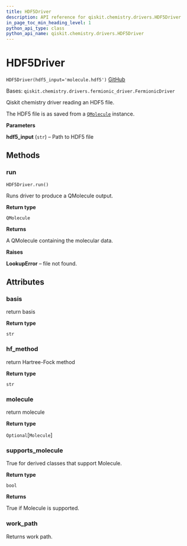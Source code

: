 ```yaml
---
title: HDF5Driver
description: API reference for qiskit.chemistry.drivers.HDF5Driver
in_page_toc_min_heading_level: 1
python_api_type: class
python_api_name: qiskit.chemistry.drivers.HDF5Driver
---
```


# HDF5Driver

<span id="qiskit.chemistry.drivers.HDF5Driver" />

`HDF5Driver(hdf5_input='molecule.hdf5')` [GitHub](https://github.com/qiskit-community/qiskit-aqua/tree/stable/0.9/qiskit/chemistry/drivers/hdf5d/hdf5driver.py "view source code")

Bases: `qiskit.chemistry.drivers.fermionic_driver.FermionicDriver`

Qiskit chemistry driver reading an HDF5 file.

The HDF5 file is as saved from a [`QMolecule`](qiskit.chemistry.QMolecule "qiskit.chemistry.QMolecule") instance.

**Parameters**

**hdf5\_input** (`str`) – Path to HDF5 file

## Methods

### run

<span id="qiskit.chemistry.drivers.HDF5Driver.run" />

`HDF5Driver.run()`

Runs driver to produce a QMolecule output.

**Return type**

`QMolecule`

**Returns**

A QMolecule containing the molecular data.

**Raises**

**LookupError** – file not found.

## Attributes

<span id="qiskit.chemistry.drivers.HDF5Driver.basis" />

### basis

return basis

**Return type**

`str`

<span id="qiskit.chemistry.drivers.HDF5Driver.hf_method" />

### hf\_method

return Hartree-Fock method

**Return type**

`str`

<span id="qiskit.chemistry.drivers.HDF5Driver.molecule" />

### molecule

return molecule

**Return type**

`Optional`\[`Molecule`]

<span id="qiskit.chemistry.drivers.HDF5Driver.supports_molecule" />

### supports\_molecule

True for derived classes that support Molecule.

**Return type**

`bool`

**Returns**

True if Molecule is supported.

<span id="qiskit.chemistry.drivers.HDF5Driver.work_path" />

### work\_path

Returns work path.

